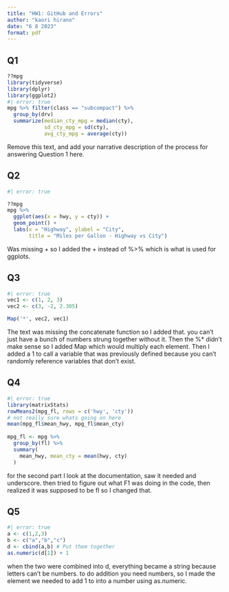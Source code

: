 ```yaml
---
title: "HW1: GitHub and Errors"
author: "kaori hirano"
date: "6 8 2023"
format: pdf
---
```


## Q1

```r
??mpg
library(tidyverse)
library(dplyr)
library(ggplot2)
#| error: true
mpg %>% filter(class == "subcompact") %>%
  group_by(drv)
  summarize(median_cty_mpg = median(cty),
            sd_cty_mpg = sd(cty),
            avg_cty_mpg = average(cty))
```

Remove this text, and add your narrative description of the process for
answering Question 1 here.

## Q2

```r
#| error: true

??mpg
mpg %>% 
  ggplot(aes(x = hwy, y = cty)) + 
  geom_point() +
  labs(x = "Highway", ylabel = "City", 
       title = "Miles per Gallon - Highway vs City")
```

Was missing + so I added the + instead of %>% which is what is used for ggplots. 

## Q3

```r
#| error: true
vec1 <- c(1, 2, 3)
vec2 <- c(3, -2, 2.305)

Map('*', vec2, vec1)
```

The text was missing the concatenate function so I added that. you can't just have a bunch of numbers strung together without it. 
Then the %* didn't make sense so I added Map which would multiply each element. 
Then I added a 1 to call a variable that was previously defined because you can't randomly reference variables that don't exist. 

## Q4 

```r
#| error: true
library(matrixStats)
rowMeans2(mpg_fl, rows = c('hwy', 'cty'))
# not really sure whats going on here     
mean(mpg_fl$mean_hwy, mpg_fl$mean_cty)
  
mpg_fl <- mpg %>% 
  group_by(fl) %>% 
  summary(
    mean_hwy, mean_cty = mean(hwy, cty)
  )


```

for the second part I look at the documentation, saw it needed and underscore. then tried to figure out what F1 was doing in the code, then realized it was supposed to be fl so I changed that. 

## Q5 

```r
#| error: true
a <- c(1,2,3)
b <- c("a","b","c")
d <- cbind(a,b) # Put them together
as.numeric(d[1]) + 1
```

when the two were combined into d, everything became a string because letters can't be numbers. to do addition you need numbers, so I made the element we needed to add 1 to into a number using as.numeric. 